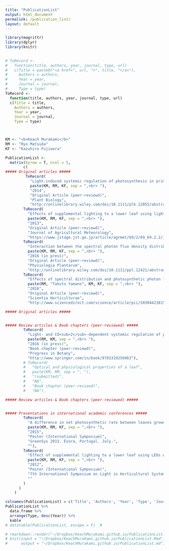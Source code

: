 ```yaml
---
title: "PublicationList"
output: html_document
permalink: /publication_list/
layout: default
---
```


```r
library(magrittr)
library(dplyr)
library(knitr)

 
# ToRecord <-
#   function(title, authors, year, journal, type, url)
#   c(Title = paste0("<a href=", url, ">", title, "</a>"),
#     Authors = authors,
#     Year = year,
#     Journal = journal,
#     Type = type)
ToRecord <-
  function(title, authors, year, journal, type, url)
  c(Title = title,
    Authors = authors,
    Year = year,
    Journal = journal,
    Type = type)



KM <- "<b>Keach Murakami</b>"
RM <- "Ryo Matsuda"
KF <- "Kazuhiro Fujiwara"

PublicationList <-
  matrix(byrow = T, ncol = 5,
        c(
##### Original articles #####
         ToRecord(
           "Light-induced systemic regulation of photosynthesis in primary and trifoliate leaves of <i>Phaseolus vulgaris</i>: effects of photosynthetic photon flux density (PPFD) <i>versus<i/> spectrum",
           paste(KM, RM, KF, sep = ",<br> "),
           "2014",
           "Original Article (peer-reviewd)",
           "Plant Biology",
           "http://onlinelibrary.wiley.com/doi/10.1111/plb.12055/abstract"),
        ToRecord(
          "Effects of supplemental lighting to a lower leaf using light-emitting diodes with different spectra on the leaf photosynthetic rate in sweet pepper",
          paste(KM, RM, KF, sep = ",<br> "),
          "2013",
          "Original Article (peer-reviewd)",
          "Journal of Agricultural Meteorology",
          "https://www.jstage.jst.go.jp/article/agrmet/69/2/69_69.2.2/_article"),
        ToRecord(
          "Interaction between the spectral photon flux density distributions of light during growth and for measurements in net photosynthetic rates of cucumber leaves",
          paste(KM, RM, KF, sep = ",<br> "),
          "2016 (in press)",
          "Original Article (peer-reviewd)",
          "Physiologia Plantarum",
          "http://onlinelibrary.wiley.com/doi/10.1111/ppl.12421/abstract"),
        ToRecord(
          "Effects of spectral distribution and photosynthetic photon flux density for overnight LED light irradiation on tomato seedling growth and leaf injury",
          paste(RM, "Takuto Yamano", KM, KF, sep = ",<br> "),
          "2016",
          "Original Article (peer-reviewd)",
          "Scientia Horticulturae",
          "http://www.sciencedirect.com/science/article/pii/S0304423815303198"),

##### Original articles #####


##### Review articles & Book chapters (peer-reviewed) #####
        ToRecord(
          "Light- and CO<sub>2</sub>-dependent systemic regulation of photosynthesis",
          paste(RM, KM, sep = ",<br> "),
          "2016 (in press)",
          "Book chapter (peer-reviewd)",
          "Progress in Botany",
          "http://www.springer.com/in/book/9783319256863"),
        # ToRecord(
        #   "Optical and physiological properties of a leaf",
        #   paste(KM, RM, sep = ", "),
        #   "(submitted)",
        #   "NA",
        #   "Book chapter (peer-reviewd)",
        #   "NA"),

##### Review articles & Book chapters (peer-reviewed) #####


##### Presentations in international academic conferences #####
        ToRecord(
          "A difference in net photosynthetic rate between leaves grown with and without far-red light depends on the spectral distribution of measuring light",
          paste(KM, RM, KF, sep = ",<br> "),
          "2015",
          "Poster (International Symposium)",
          "GreenSys 2015. Évora, Portugal. July.",
          ""),
        ToRecord(
          "Effect of supplemental lighting to a lower leaf using LEDs with different wavelengths on leaf photosynthetic characteristics in sweet pepper",
          paste(KM, RM, KF, sep = ",<br> "),
          "2012",
          "Poster (International Symposium)",
          "7th International Symposium on Light in Horticultural Systems (LightSym 2012). Wageningen, The Netherlands. Oct",
          ""
        )
      )
    )

colnames(PublicationList) = c('Title', 'Authors', 'Year', 'Type', 'Journal_Venue')
PublicationList %>%
  data.frame %>%
  arrange(Type, desc(Year)) %>%
  kable
# datatable(PublicationList, escape = F)  #
```


```r
# rmarkdown::render("~/Dropbox/KeachMurakami.github.io/PublicationList.Rmd")
# knit(input = "~/Dropbox/KeachMurakami.github.io/PublicationList.Rmd",
#      output = "~/Dropbox/KeachMurakami.github.io/PublicationList.md")
```